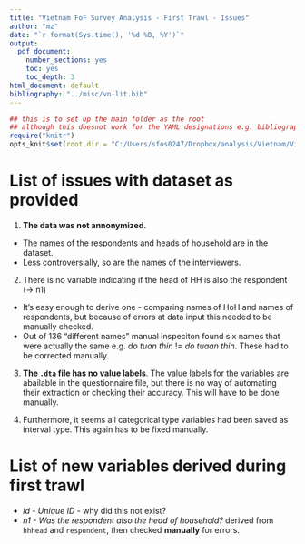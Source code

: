 ```yaml
---
title: "Vietnam FoF Survey Analysis - First Trawl - Issues"
author: "mz"
date: "`r format(Sys.time(), '%d %B, %Y')`"
output:
  pdf_document:
    number_sections: yes
    toc: yes
    toc_depth: 3
html_document: default
bibliography: "../misc/vn-lit.bib"
---
```

  
```r
## this is to set up the main folder as the root
## although this doesnot work for the YAML designations e.g. bibliography, css files etc..:(
require("knitr")
opts_knit$set(root.dir = "C:/Users/sfos0247/Dropbox/analysis/Vietnam/VietnamSurvey")
```
# List of issues with dataset as provided

1. **The data was not annonymized. **
* The names of the respondents and heads of household are in the dataset.
* Less controversially, so are the names of the interviewers. 

2. There is no variable indicating if the head of HH is also the respondent (-> n1)
* It's easy enough to derive one - comparing names of HoH and names of respondents, but because of errors at data input this needed to be manually checked. 
* Out of 136 "different names" manual inspeciton found six names that were actually the same e.g. *do tuan thin* != *do tuaan thin*. These had to be corrected manually. 

3. **The `.dta` file has no value labels**. The value labels for the variables are abailable in the questionnaire file, but there is no way of automating their extraction or checking their accuracy. This will have to be done manually. 

4. Furthermore, it seems all categorical type variables had been saved as interval type. This again has to be fixed manually. 





# List of new variables derived during first trawl

* *id - Unique ID* - why did this not exist?
* *n1 - Was the respondent also the head of household?* derived from `hhhead` and `respondent`, then checked **manually** for errors. 

  


<!--
rmarkdown::render("scripts/r02-survey-first-trawl.Rmd", output_format = "pdf_document", output_dir = "reports")
-->